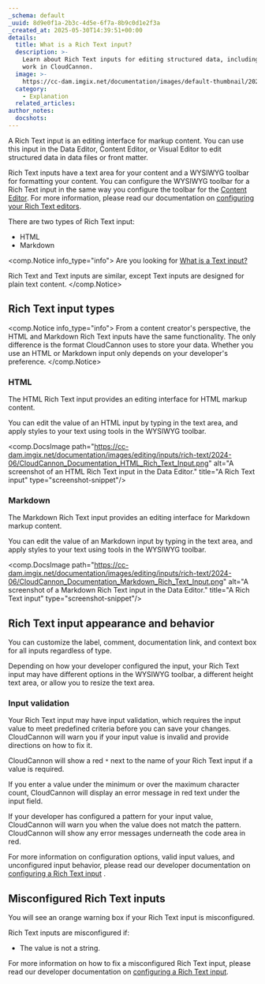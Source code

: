 ```yaml
---
_schema: default
_uuid: 8d9e0f1a-2b3c-4d5e-6f7a-8b9c0d1e2f3a
_created_at: 2025-05-30T14:39:51+00:00
details:
  title: What is a Rich Text input?
  description: >-
    Learn about Rich Text inputs for editing structured data, including how they
    work in CloudCannon.
  image: >-
    https://cc-dam.imgix.net/documentation/images/default-thumbnail/2023-Q4/CloudCannon-Documentation-Thumbnail.png
  category:
    - Explanation
  related_articles:
author_notes:
  docshots:
---
```

A Rich Text input is an editing interface for markup content. You can use this input in the Data Editor, Content Editor, or Visual Editor to edit structured data in data files or front matter.

Rich Text inputs have a text area for your content and a WYSIWYG toolbar for formatting your content. You can configure the WYSIWYG toolbar for a Rich Text input in the same way you configure the toolbar for the [Content Editor](/documentation/articles/the-content-editor/). For more information, please read our documentation on [configuring your Rich Text editors](/documentation/articles/configure-your-rich-text-editors/).

There are two types of Rich Text input:

* HTML
* Markdown

<comp.Notice info_type="info">
  Are you looking for [What is a Text input?](/documentation/articles/what-is-a-text-input/)

  Rich Text and Text inputs are similar, except Text inputs are designed for plain text content.
</comp.Notice>

## Rich Text input types

<comp.Notice info_type="info">
  From a content creator's perspective, the HTML and Markdown Rich Text inputs have the same functionality. The only difference is the format CloudCannon uses to store your data. Whether you use an HTML or Markdown input only depends on your developer's preference.
</comp.Notice>

### HTML

The HTML Rich Text input provides an editing interface for HTML markup content.

You can edit the value of an HTML input by typing in the text area, and apply styles to your text using tools in the WYSIWYG toolbar.

<comp.DocsImage path="https://cc-dam.imgix.net/documentation/images/editing/inputs/rich-text/2024-06/CloudCannon_Documentation_HTML_Rich_Text_Input.png" alt="A screenshot of an HTML Rich Text input in the Data Editor." title="A Rich Text input" type="screenshot-snippet"/>

### Markdown

The Markdown Rich Text input provides an editing interface for Markdown markup content.

You can edit the value of an Markdown input by typing in the text area, and apply styles to your text using tools in the WYSIWYG toolbar.

<comp.DocsImage path="https://cc-dam.imgix.net/documentation/images/editing/inputs/rich-text/2024-06/CloudCannon_Documentation_Markdown_Rich_Text_Input.png" alt="A screenshot of a Markdown Rich Text input in the Data Editor." title="A Rich Text input" type="screenshot-snippet"/>

## Rich Text input appearance and behavior

You can customize the label, comment, documentation link, and context box for all inputs regardless of type.

Depending on how your developer configured the input, your Rich Text input may have different options in the WYSIWYG toolbar, a different height text area, or allow you to resize the text area.

### Input validation

Your Rich Text input may have input validation, which requires the input value to meet predefined criteria before you can save your changes. CloudCannon will warn you if your input value is invalid and provide directions on how to fix it.

CloudCannon will show a red `*` next to the name of your Rich Text input if a value is required.

If you enter a value under the minimum or over the maximum character count, CloudCannon will display an error message in red text under the input field.

If your developer has configured a pattern for your input value, CloudCannon will warn you when the value does not match the pattern. CloudCannon will show any error messages underneath the code area in red.

For more information on configuration options, valid input values, and unconfigured input behavior, please read our developer documentation on [configuring a Rich Text input](/documentation/articles/configure-a-rich-text-input/) .

## Misconfigured Rich Text inputs

You will see an orange warning box if your Rich Text input is misconfigured.

Rich Text inputs are misconfigured if:

* The value is not a string.

For more information on how to fix a misconfigured Rich Text input, please read our developer documentation on [configuring a Rich Text input](/documentation/articles/configure-a-rich-text-input/).